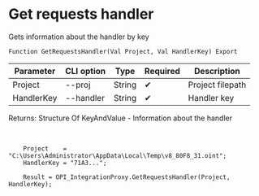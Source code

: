 ﻿---
sidebar_position: 3
---


# Get requests handler
 Gets information about the handler by key



`Function GetRequestsHandler(Val Project, Val HandlerKey) Export`

  | Parameter | CLI option | Type | Required | Description |
  |-|-|-|-|-|
  | Project | --proj | String | &#x2714; | Project filepath |
  | HandlerKey | --handler | String | &#x2714; | Handler key |

  
  Returns:  Structure Of KeyAndValue - Information about the handler

<br/>




```bsl title="1C:Enterprise/OneScript code example"
    Project    = "C:\Users\Administrator\AppData\Local\Temp\v8_80F8_31.oint";
    HandlerKey = "71A3...";

    Result = OPI_IntegrationProxy.GetRequestsHandler(Project, HandlerKey);
```
 




